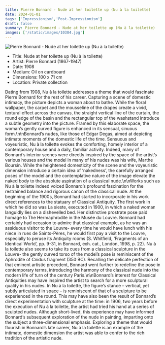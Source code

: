 ```yaml
---
title: Pierre Bonnard - Nude at her toilette up (Nu à la toilette)
date: 2024-01-01
tags: ['Impressionism','Post-Impressionism']
draft: false
summary: Pierre Bonnard - Nude at her toilette up (Nu à la toilette)
images: ['/static/images/10384.jpg']
---
```


![Pierre Bonnard - Nude at her toilette up (Nu à la toilette)](/static/images/10384.jpg)

* Title: Nude at her toilette up (Nu à la toilette)
* Artist: Pierre Bonnard (1867-1947)
* Date: 1908
* Medium: Oil on cardboard
* Dimensions: 100 x 71 cm
* Location: Private collection

Dating from 1908, Nu à la toilette addresses a theme that would fascinate Pierre Bonnard for the rest of his career. Capturing a scene of domestic intimacy, the picture depicts a woman about to bathe. While the floral wallpaper, the carpet and the mousseline of the drapes create a vivid, textural effect across the canvas, the straight vertical line of the curtain, the round edge of the basin and the rectangular top of the washstand introduce a subtle geometry into the picture. Framed by this elaborate space, the woman’s gently curved figure is enhanced in its sensual, sinuous form.\n\nBonnard’s nudes, like those of Edgar Degas, aimed at depicting intimate moments of the domestic life of the time. Sensuous and voyeuristic, Nu à la toilette evokes the comforting, homely interior of a contemporary house and a daily, familiar activity. Indeed, many of Bonnard’s interior scenes were directly inspired by the space of the artist’s various houses and the model in many of his nudes was his wife, Marthe Boursin. While the heightened domesticity of the scene and the voyeuristic dimension introduce a certain idea of ‘nakedness’, the carefully arranged poses of the model and the contemplative nature of the image elevate the naked body to the absolute aspiration of a classical nude.\n\nWorks such as Nu à la toilette indeed voiced Bonnard’s profound fascination for the restrained balance and rigorous canon of the classical nude. At the beginning of the 1900s, Bonnard had started to incorporate in his work direct references to the statuary of Classical Antiquity. The first work in which he did so was La sieste, executed in 1900, in which a naked woman languidly lies on a dishevelled bed. Her distinctive prostrate pose paid homage to The Hermaphrodite in the Musée du Louvre. Bonnard had certainly had occasion to admire that classical example, as he was an assiduous visitor to the Louvre- every time he would have lunch with his niece in rues de Saints-Pères, he would first pay a visit to the Louvre, especially to peruse its Antiquity rooms (S. Whitfield, ‘Fragments of an Identical World’, pp. 9-31, in Bonnard, exh. cat., London, 1998, p. 22). Nu à la toilette also seems to take its cues from a classical sculpture in the Louvre- the gently curved torso of the model’s pose is reminiscent of the Aphrodite of Cnidus fragment (350 BC). Recalling the delicate perfection of that eminent artistic precedent, Bonnard went further to redefine the pose in contemporary terms, introducing the harmony of the classical nude into the modern life of turn of the century Paris.\n\nBonnard’s interest for Classical Antiquities may have inspired the artist to search for a more sculptural quality in his nudes. In Nu à la toilette, the figure’s stance – vertical, yet subtly articulated in space – is reminiscent of that of a sculpture to be experienced in the round. This may have also been the result of Bonnard’s direct experimentation with sculpture at the time: in 1906, two years before the execution of Nu à la toilette, the artist had tried his hand at a series of sculpted nudes. Although short-lived, this experience may have informed Bonnard’s subsequent exploration of the nude in painting, imparting onto the subject a three-dimensional emphasis. Exploring a theme that would flourish in Bonnard’s late career, Nu à la toilette is an example of the intimate, domestic dimension the artist was able to confer to the rich tradition of the artistic nude.
